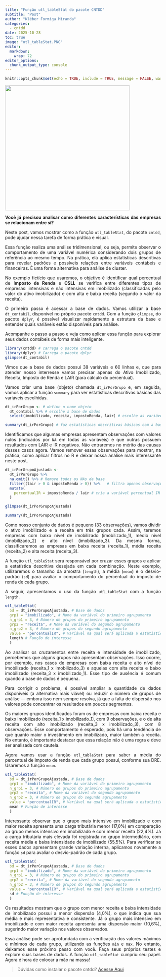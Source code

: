 ```yaml
---
title: "Função utl_tableStat do pacote CNTDD"
subtitle: "Post"
author: "Kléber Formiga Miranda"
categories:
  - cntdd
date: 2025-10-28
toc: true
image: "utl_tableStat.PNG"
editor: 
  markdown: 
    wrap: 72
editor_options: 
  chunk_output_type: console
---
```


```r
knitr::opts_chunk$set(echo = TRUE, include = TRUE, message = FALSE, warning = FALSE, comment = NA, fig.align = "center", out.width = "100%")
```

```{=html}
<style> body {text-align: justify} </style>
```
![](utl_tableStat.png){fig-align="center" width="403"}

**Você já precisou analisar como diferentes características das empresas se relacionam entre si?**

Neste post, vamos mostrar como a função `utl_tableStat`, do pacote `cntdd`, pode ajudar nessa tarefa de forma prática e visual.

Essa função realiza uma análise tridimensional, ou seja, permite observar o comportamento de uma variável numérica considerando dois grupos de referência ao mesmo tempo. Na prática, ela aplica estatísticas descritivas para revelar padrões e possíveis relações entre variáveis contábeis e financeiras. É uma forma alternativa para análise de cluster.

No exemplo fictício que usaremos, o objetivo é identificar qual percentual de **Imposto de Renda** e **CSLL** se verifica entre diferentes tipos de empresas: intensivas e não intensivas em imobilizado (classificadas pelo valor do ativo imobilizado) e com alta e baixa receita (segundo o valor da receita).

O primeiro passo é acessar a base de dados. Vamos utilizar a base `dt_contabil`, disponível no próprio pacote `cntdd`. Com a função `glimpse`, do pacote `dplyr`, é possível visualizar rapidamente a estrutura da base e entender quais variáveis estão disponíveis para análise.

Acompanhe o passo a passo e veja como aplicar essa função para explorar seus dados contábeis de forma mais inteligente.


```r

library(cntdd) # carrega o pacote cntdd
library(dplyr) # Carrega o pacote dplyr
glimpse(dt_contabil)

```

Vimos que a base de dados possui 38 variáveis e 60 linhas e, que para atender nosso interresse vamos precisar apenas do Ativo Imobilizado, Receita, Imposto de Renda e LAIR (para cálculo do percentual).

Vamos criar uma base (objeto) chamada `dt_irPorGrupo` e, em seguida, vamos aplicar a função `summary` para ver estatísticas descritivas básicas das variáveis escolhidas.

```r

dt_irPorGrupo <- # define o nome objeto
  dt_contabil %>% # escolhe a base de dados
  select(imobilizado, receita, impostoRenda, lair) # escolhe as variáveis de interesse

summary(dt_irPorGrupo) # faz estatísticas descritivas básicas com a base de dados

```

Identificamos que algumas empresas apresentam observações com valores nulos (indicados por `NA` em todas as variáveis) e que outras possuem resultados com LAIR e IR negativos. Não entraremos no mérito das causas desses casos agora. Vamos remover essas observações para mostrar, na prática, como aplicar filtros no R e deixar nossa análise mais interessante neste post.

```r
dt_irPorGrupoAjustada <-
  dt_irPorGrupo %>% 
  na.omit() %>% # Remove todos os NAs da base
  filter((lair > 0 & impostoRenda > 0)) %>%   # filtra apenas observações positivas de LAIR e IR
  mutate(
    percentualIR = impostoRenda / lair # cria a variável percentual IR para análise
  )

glimpse(dt_irPorGrupoAjustada)

summary(dt_irPorGrupoAjustada)

```

Como nosso conjunto de dados é pequeno (33 observações), vamos dividir o ativo imobilizado e a receita em três grupos cada. Assim, teremos empresas com baixo nível de imobilizado (imobilizado_1), médio nível (imobilizado_2) e alto nível (imobilizado_3). Da mesma forma, classificaremos as empresas em baixa receita (receita_1), média receita (receita_2) e alta receita (receita_3).

A função `utl_tableStat` será responsável por cruzar esses grupos e aplicar a estatística descritiva desejada em cada combinação. Neste exemplo, utilizaremos o tamanho da amostra (`length`), a média (`mean`) e o desvio-padrão (`sd`) para avaliar o comportamento do percentual do imposto de renda de cada grupo.

A seguir, apresentamos o uso da função `utl_tableStat` com a função `length`.

```r

utl_tableStat(
  bd = dt_irPorGrupoAjustada, # Base de dados
  grp1 = "imobilizado", # Nome da variável do primeiro agrupamento
  n_grp1 = 3, # Número de grupos do primeiro agrupamento
  grp2 = "receita", # Nome da variável do segundo agrupamento
  n_grp2 = 3, # Número de grupos do segundo agrupamento
  value = "percentualIR", # Variável na qual será aplicada a estatística descritiva
  length # Função de interesse
  )

```

Ao analisar os cruzamentos entre receita e intensidade de imobilizado, percebemos que alguns grupos não apresentam observações. Isso ocorre, por exemplo, nos casos de empresas com baixa receita e alto nível de imobilizado (receita_1 x imobilizado_3) e aquelas com alta receita e baixo imobilizado (receita_3 x imobilizado_1). Esse tipo de ausência é comum quando a base de dados é pequena. 

Para corrigir o problema, é possível ampliar a quantidade de dados disponíveis (a alternativa mais viável) ou reduzir o número de grupos de análise — embora isso nem sempre resolva, já que a falta de dispersão nos valores pode concentrar os resultados em poucos segmentos.

Os maiores grupos identificados foram os de empresas com baixa receita e baixo imobilizado (receita_1 x imobilizado_1), com 9 observações, e o de alta receita com alto imobilizado (receita_3 x imobilizado_3), com 8 observações. Esse comportamento é esperado, pois há uma tendência de que quanto maior o investimento em imobilizado, maior também a receita. No entanto, é importante destacar que essa relação não é uma regra e deve ser analisada com cautela.

Agora vamos usar a função `utl_tableStat` para saber a média do percentual de imposto de renda que cada grupo possui, conforme sua DRE. Usaremos a função `mean`.

```r

utl_tableStat(
  bd = dt_irPorGrupoAjustada, # Base de dados
  grp1 = "imobilizado", # Nome da variável do primeiro agrupamento
  n_grp1 = 3, # Número de grupos do primeiro agrupamento
  grp2 = "receita", # Nome da variável do segundo agrupamento
  n_grp2 = 3, # Número de grupos do segundo agrupamento
  value = "percentualIR", # Variável na qual será aplicada a estatística descritiva
  mean # Função de interesse
  )

```

Interessante observar que o grupo mais intensivo em imobilizado e com maior receita apresenta uma carga tributária menor (17,0%) em comparação ao grupo menos intensivo em imobilizado e com menor receita (22,4%). Já a carga tributária mais elevada foi registrada no grupo intermediário, com receita média e baixa intensidade de imobilizado (55,5%). Para verificar se esses dados apresentam grande variação interna, aplicamos novamente a função `sd` para avaliar o desvio-padrão de cada grupo.


```r

utl_tableStat(
  bd = dt_irPorGrupoAjustada, # Base de dados
  grp1 = "imobilizado", # Nome da variável do primeiro agrupamento
  n_grp1 = 3, # Número de grupos do primeiro agrupamento
  grp2 = "receita", # Nome da variável do segundo agrupamento
  n_grp2 = 3, # Número de grupos do segundo agrupamento
  value = "percentualIR", # Variável na qual será aplicada a estatística descritiva
  sd # Função de interesse
  )

```

Os resultados mostram que o grupo com menor receita e baixa intensidade de imobilizado possui a menor dispersão (4,0%), o que indica que sua média é mais representativa e consistente. Já o grupo mais intensivo em imobilizado e com maior receita apresenta uma dispersão maior (10,6%), sugerindo maior variação nos valores observados.

Essa análise pode ser aprofundada com a verificação dos valores máximos e mínimos de cada grupo, utilizando as funções `min` e `max`. No entanto, deixamos esse próximo passo com você. Faça seus próprios testes e explore suas bases de dados. A função `utl_tableStat` cumpriu seu papel. Agora é hora de colocar a mão na massa!

> Dúvidas como instalar o pacote cntdd? [Acesse Aqui](https://contabilidados.com.br/posts/dados/instalacntdd/instalacntdd.html){target="_blank"}
